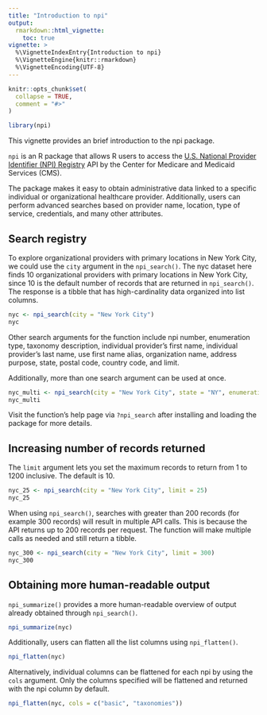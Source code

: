 ```yaml
---
title: "Introduction to npi"
output: 
  rmarkdown::html_vignette:
    toc: true
vignette: >
  %\VignetteIndexEntry{Introduction to npi}
  %\VignetteEngine{knitr::rmarkdown}
  %\VignetteEncoding{UTF-8}
---
```


```r
knitr::opts_chunk$set(
  collapse = TRUE,
  comment = "#>"
)
```

```r
library(npi)
``` 

This vignette provides an brief introduction to the npi package. 

`npi` is an R package that allows R users to access the [U.S. National Provider Identifier (NPI) Registry](https://npiregistry.cms.hhs.gov/) API by the Center for Medicare and Medicaid Services (CMS). 

The package makes it easy to obtain administrative data linked to a specific individual or organizational healthcare provider. Additionally, users can perform advanced searches based on provider name, location, type of service, credentials, and many other attributes.

## Search registry

To explore organizational providers with primary locations in New York City, we could use the `city` argument in the `npi_search()`. The nyc dataset here finds 10 organizational providers with primary locations in New York City, since 10 is the default number of records that are returned in `npi_search()`. The response is a tibble that has high-cardinality data organized into list columns.

```r
nyc <- npi_search(city = "New York City")
nyc
```

Other search arguments for the function include npi number, enumeration type, taxonomy description, individual provider's first name, individual provider's last name, use first name alias, organization name, address purpose, state, postal code, country code, and limit. 

Additionally, more than one search argument can be used at once.

```r
nyc_multi <- npi_search(city = "New York City", state = "NY", enumeration_type = "org")
nyc_multi
```

Visit the function's help page via `?npi_search` after installing and loading the package for more details.

## Increasing number of records returned

The `limit` argument lets you set the maximum records to return from 1 to 1200 inclusive. The default is 10.

```r
nyc_25 <- npi_search(city = "New York City", limit = 25)
nyc_25
```

When using `npi_search()`, searches with greater than 200 records (for example 300 records) will result in multiple API calls. This is because the API returns up to 200 records per request. The function will make multiple calls as needed and still return a tibble.

```r
nyc_300 <- npi_search(city = "New York City", limit = 300)
nyc_300
```


## Obtaining more human-readable output

`npi_summarize()` provides a more human-readable overview of output already obtained through `npi_search()`. 

```r
npi_summarize(nyc)
```

Additionally, users can flatten all the list columns using `npi_flatten()`.

```r
npi_flatten(nyc)
```

Alternatively, individual columns can be flattened for each npi by using the `cols` argument. Only the columns specified will be flattened and returned with the npi column by default.

```r
npi_flatten(nyc, cols = c("basic", "taxonomies"))
```

